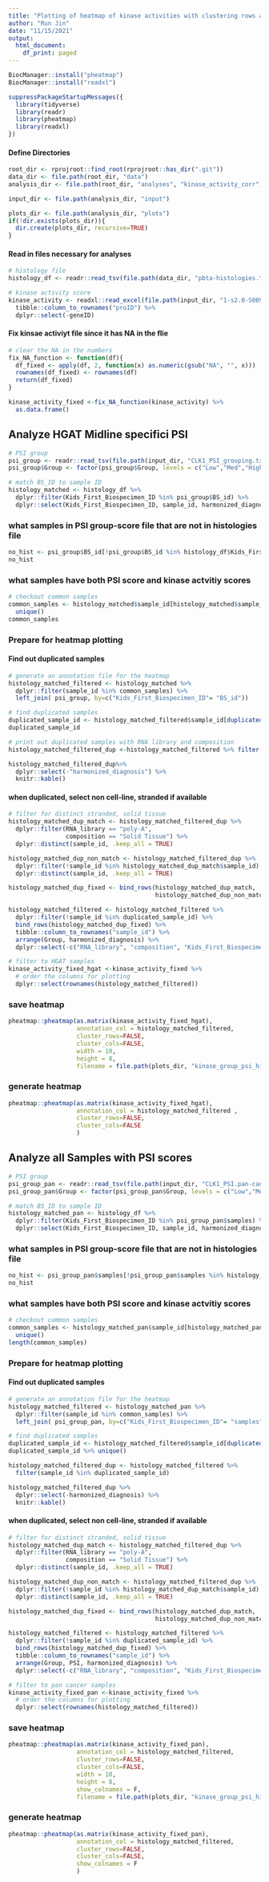 ```yaml
---
title: "Plotting of heatmap of kinase activities with clustering rows and columns"
author: "Run Jin"
date: "11/15/2021"
output:
  html_document:
    df_print: paged
---
```


```r
BiocManager::install("pheatmap")
BiocManager::install("readxl")

suppressPackageStartupMessages({
  library(tidyverse)
  library(readr)
  library(pheatmap)
  library(readxl)
})
```

#### Define Directories 
```r
root_dir <- rprojroot::find_root(rprojroot::has_dir(".git"))
data_dir <- file.path(root_dir, "data")
analysis_dir <- file.path(root_dir, "analyses", "kinase_activity_corr")

input_dir <- file.path(analysis_dir, "input")

plots_dir <- file.path(analysis_dir, "plots")
if(!dir.exists(plots_dir)){
  dir.create(plots_dir, recursive=TRUE)
}
```

#### Read in files necessary for analyses
```r
# histology file 
histology_df <- readr::read_tsv(file.path(data_dir, "pbta-histologies.tsv"), guess_max=10000)

# kinase activity score
kinase_activity <- readxl::read_excel(file.path(input_dir, "1-s2.0-S0092867420314513-mmc4.xlsx"), sheet =3, skip=2) %>%
  tibble::column_to_rownames("proID") %>% 
  dplyr::select(-geneID)
```

#### Fix kinsae activiyt file since it has NA in the flie
```r
# clear the NA in the numbers
fix_NA_function <- function(df){
  df_fixed <- apply(df, 2, function(x) as.numeric(gsub("NA", "", x)))
  rownames(df_fixed) <- rownames(df)
  return(df_fixed)
}

kinase_activity_fixed <-fix_NA_function(kinase_activity) %>% 
  as.data.frame() 
```

## Analyze HGAT Midline specifici PSI

```r
# PSI group 
psi_group <- readr::read_tsv(file.path(input_dir, "CLK1_PSI_grouping.txt"))
psi_group$Group <- factor(psi_group$Group, levels = c("Low","Med","High"))

# match BS_ID to sample ID
histology_matched <- histology_df %>% 
  dplyr::filter(Kids_First_Biospecimen_ID %in% psi_group$BS_id) %>%
  dplyr::select(Kids_First_Biospecimen_ID, sample_id, harmonized_diagnosis, composition, RNA_library)
```

### what samples in PSI group-score file that are not in histologies file
```r
no_hist <- psi_group$BS_id[!psi_group$BS_id %in% histology_df$Kids_First_Biospecimen_ID]
no_hist
```

### what samples have both PSI score and kinase actvitiy scores
```r
# checkout common samples
common_samples <- histology_matched$sample_id[histology_matched$sample_id %in% colnames(kinase_activity)] %>%
  unique()
common_samples

```

### Prepare for heatmap plotting
#### Find out duplicated samples
```r
# generate an annotation file for the heatmap  
histology_matched_filtered <- histology_matched %>% 
  dplyr::filter(sample_id %in% common_samples) %>% 
  left_join( psi_group, by=c("Kids_First_Biospecimen_ID"= "BS_id"))

# find duplicated samples
duplicated_sample_id <- histology_matched_filtered$sample_id[duplicated(histology_matched_filtered$sample_id)]
duplicated_sample_id
```

```r
# print out duplicated samples with RNA library and composition
histology_matched_filtered_dup <-histology_matched_filtered %>% filter(sample_id %in% duplicated_sample_id) 

histology_matched_filtered_dup%>% 
  dplyr::select(-"harmonized_diagnosis") %>%
  knitr::kable()
```

#### when duplicated, select non cell-line, stranded if available 
```r
# filter for distinct stranded, solid tissue
histology_matched_dup_match <- histology_matched_filtered_dup %>%
  dplyr::filter(RNA_library == "poly-A",
                composition == "Solid Tissue") %>% 
  dplyr::distinct(sample_id, .keep_all = TRUE) 

histology_matched_dup_non_match <- histology_matched_filtered_dup %>%
  dplyr::filter(!sample_id %in% histology_matched_dup_match$sample_id) %>% 
  dplyr::distinct(sample_id, .keep_all = TRUE) 

histology_matched_dup_fixed <- bind_rows(histology_matched_dup_match,
                                         histology_matched_dup_non_match)

histology_matched_filtered <- histology_matched_filtered %>%
  dplyr::filter(!sample_id %in% duplicated_sample_id) %>% 
  bind_rows(histology_matched_dup_fixed) %>%
  tibble::column_to_rownames("sample_id") %>%
  arrange(Group, harmonized_diagnosis) %>% 
  dplyr::select(-c("RNA_library", "composition", "Kids_First_Biospecimen_ID"))

# filter to HGAT samples
kinase_activity_fixed_hgat <-kinase_activity_fixed %>% 
  # order the columns for plotting
  dplyr::select(rownames(histology_matched_filtered)) 

```

### save heatmap
```r
pheatmap::pheatmap(as.matrix(kinase_activity_fixed_hgat),
                   annotation_col = histology_matched_filtered,
                   cluster_rows=FALSE,
                   cluster_cols=FALSE,
                   width = 10,
                   height = 8,
                   filename = file.path(plots_dir, "kinase_group_psi_hist.pdf"))
```

### generate heatmap
```r
pheatmap::pheatmap(as.matrix(kinase_activity_fixed_hgat),
                   annotation_col = histology_matched_filtered ,
                   cluster_rows=FALSE, 
                   cluster_cols=FALSE
                   )
```


## Analyze all Samples with PSI scores
```r
# PSI group 
psi_group_pan <- readr::read_tsv(file.path(input_dir, "CLK1_PSI.pan-cancer.groupings.txt"))
psi_group_pan$Group <- factor(psi_group_pan$Group, levels = c("Low","Medium","High"))

# match BS_ID to sample ID
histology_matched_pan <- histology_df %>% 
  dplyr::filter(Kids_First_Biospecimen_ID %in% psi_group_pan$samples) %>%
  dplyr::select(Kids_First_Biospecimen_ID, sample_id, harmonized_diagnosis, RNA_library, composition)
```

### what samples in PSI group-score file that are not in histologies file
```r
no_hist <- psi_group_pan$samples[!psi_group_pan$samples %in% histology_df$Kids_First_Biospecimen_ID]
no_hist
```

### what samples have both PSI score and kinase actvitiy scores
```r
# checkout common samples
common_samples <- histology_matched_pan$sample_id[histology_matched_pan$sample_id %in% colnames(kinase_activity)] %>%
  unique()
length(common_samples)

```

### Prepare for heatmap plotting
#### Find out duplicated samples
```r
# generate an annotation file for the heatmap  
histology_matched_filtered <- histology_matched_pan %>% 
  dplyr::filter(sample_id %in% common_samples) %>% 
  left_join( psi_group_pan, by=c("Kids_First_Biospecimen_ID"= "samples")) 

# find duplicated samples
duplicated_sample_id <- histology_matched_filtered$sample_id[duplicated(histology_matched_filtered$sample_id)]
duplicated_sample_id %>% unique()

histology_matched_filtered_dup <- histology_matched_filtered %>% 
  filter(sample_id %in% duplicated_sample_id) 

histology_matched_filtered_dup %>%
  dplyr::select(-harmonized_diagnosis) %>% 
  knitr::kable()

```

#### when duplicated, select non cell-line, stranded if available 
```r
# filter for distinct stranded, solid tissue
histology_matched_dup_match <- histology_matched_filtered_dup %>%
  dplyr::filter(RNA_library == "poly-A",
                composition == "Solid Tissue") %>% 
  dplyr::distinct(sample_id, .keep_all = TRUE) 

histology_matched_dup_non_match <- histology_matched_filtered_dup %>%
  dplyr::filter(!sample_id %in% histology_matched_dup_match$sample_id) %>% 
  dplyr::distinct(sample_id, .keep_all = TRUE) 

histology_matched_dup_fixed <- bind_rows(histology_matched_dup_match,
                                         histology_matched_dup_non_match)

histology_matched_filtered <- histology_matched_filtered %>%
  dplyr::filter(!sample_id %in% duplicated_sample_id) %>% 
  bind_rows(histology_matched_dup_fixed) %>%
  tibble::column_to_rownames("sample_id") %>%
  arrange(Group, PSI, harmonized_diagnosis) %>% 
  dplyr::select(-c("RNA_library", "composition", "Kids_First_Biospecimen_ID"))

# filter to pan cancer samples
kinase_activity_fixed_pan <-kinase_activity_fixed %>% 
  # order the columns for plotting
  dplyr::select(rownames(histology_matched_filtered)) 

```

### save heatmap
```r
pheatmap::pheatmap(as.matrix(kinase_activity_fixed_pan),
                   annotation_col = histology_matched_filtered,
                   cluster_rows=FALSE,
                   cluster_cols=FALSE,
                   width = 10,
                   height = 8,
                   show_colnames = F,
                   filename = file.path(plots_dir, "kinase_group_psi_hist_pan.pdf"))
```

### generate heatmap
```r
pheatmap::pheatmap(as.matrix(kinase_activity_fixed_pan),
                   annotation_col = histology_matched_filtered,
                   cluster_rows=FALSE, 
                   cluster_cols=FALSE,
                   show_colnames = F
                   )
```
